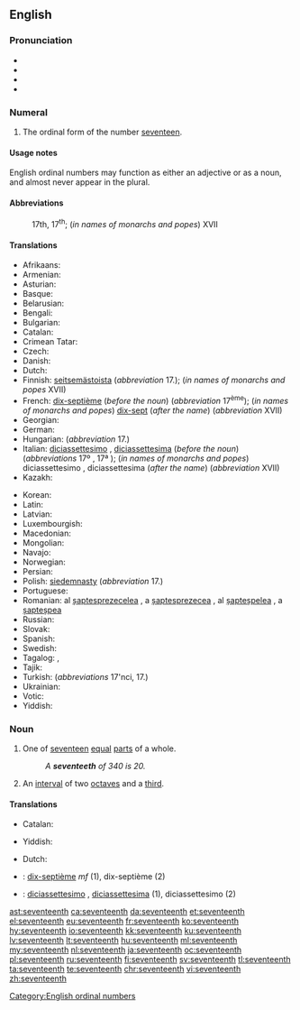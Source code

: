 ==English==
{{number box|en|17}}

===Pronunciation===
* {{IPA|/ˌsɛvənˈtiːnθ/|lang=en}}
* {{audio|en-us-seventeenth.ogg|Audio (US)|lang=en}}
* {{rhymes|iːnθ|lang=en}}
* {{hyphenation|sev|en|teenth|lang=en}}

===Numeral===
{{head|en|numeral}}

# {{label|en|ordinal}} The ordinal form of the number [[seventeen]].

====Usage notes====
English ordinal numbers may function as either an adjective or as a noun, and almost never appear in the plural.

====Abbreviations====
: 17th, 17<sup>th</sup>; (''in names of monarchs and popes'') XVII

====Translations====
{{trans-top|ordinal number}}
* Afrikaans: {{t|af|sewentiende}}
* Armenian: {{t|hy|տասնյոթերորդ|sc=Armn}}
* Asturian: {{t+|ast|decimoséptimu}}
* Basque: {{t|eu|hamazazpigarren}}
* Belarusian: {{t|be|сямна́ццаты|m|sc=Cyrl}}
* Bengali: {{t|bn|সপ্তদশ}}
* Bulgarian: {{t|bg|седемнадесети|sc=Cyrl}}
* Catalan: {{t+|ca|dissetè|m}}
* Crimean Tatar: {{t|crh|on yedinci}}
* Czech: {{t|cs|sedmnáctý}}
* Danish: {{t+|da|syttende}}
* Dutch: {{t+|nl|zeventiende}}
* Finnish: [[seitsemästoista]] (''abbreviation'' 17.); (''in names of monarchs and popes'' XVII)
* French: [[dix-septième]] (''before the noun'') (''abbreviation'' 17<sup>ème</sup>); (''in names of monarchs and popes'') [[dix-sept]] (''after the name'') (''abbreviation'' XVII)
* Georgian: {{t|ka|მეჩვიდმეტე|sc=Geor}}
* German: {{t+|de|siebzehnter}}
* Hungarian: {{t+|hu|tizenhetedik}} (''abbreviation'' 17.)
* Italian: [[diciassettesimo]] {{g|m}}, [[diciassettesima]] {{g|f}} (''before the noun'') (''abbreviations'' 17º {{g|m}}, 17ª {{g|f}}); (''in names of monarchs and popes'') diciassettesimo {{g|m}}, diciassettesima {{g|f}} (''after the name'') (''abbreviation'' XVII)
* Kazakh: {{t|kk|он жетінші|sc=Cyrl}}
{{trans-mid}}
* Korean: {{t+|ko|열일곱째|tr=yeolilgopjjae|sc=Hang}}
* Latin: {{t|la|septmus decimus}}
* Latvian: {{t+|lv|septiņpadsmitais|m}}
* Luxembourgish: {{t|lb|siwwenzéngt}}
* Macedonian: {{t|mk|седумнаесетти|sc=Cyrl}}
* Mongolian: {{t|mn|арван долдугаар|sc=Cyrl}}
* Navajo: {{t|nv|tsostsʼidtsʼáadah góneʼ}}
* Norwegian: {{t|no|syttende}}
* Persian: {{t|fa|هفدهم|tr=hefdahom|sc=fa-Arab}}
* Polish: [[siedemnasty]] (''abbreviation'' 17.)
* Portuguese: {{t|pt|décimo sétimo}}
* Romanian: al [[șaptesprezecelea]] {{g|m}}, a [[șaptesprezecea]] {{g|f}}, al [[șapteșpelea]] {{qualifier|m, informal}}, a [[șapteșpea]] {{qualifier|f, informal}}
* Russian: {{t+|ru|семна́дцатый}}
* Slovak: {{t|sk|sedemnásty}}
* Spanish: {{t+|es|decimoséptimo}}
* Swedish: {{t+|sv|sjuttonde}}
* Tagalog: {{t|tl|panlabimpito}}, {{t|tl|ikalabimpito}}
* Tajik: {{t|tg|ҳабдаҳум|sc=Cyrl}}
* Turkish: {{t|tr|on yedinci}} (''abbreviations'' 17'nci, 17.)
* Ukrainian: {{t+|uk|сімна́дцятий|m|sc=Cyrl}}
* Votic: {{t|vot|seitseetõššõmõz}}
* Yiddish: {{t|yi|זיבעצנט}}
{{trans-bottom}}

===Noun===
{{en-noun}}

# {{label|en|fractional}} One of [[seventeen]] [[equal]] [[part]]s of a whole.
#: ''A '''seventeeth''' of 340 is 20.''
# {{label|en|music}} An [[interval]] of two [[octave]]s and a [[third]].

====Translations====
{{trans-top|one of seventeen equal parts of a whole}}
* Catalan: {{t+|ca|dissetè|m}}
{{trans-mid}}
* Yiddish: {{t|yi|זיבעצנטל|n}}
{{trans-bottom}}

{{checktrans-top}}
* Dutch: {{t-check|nl|zeventiende}}
* {{ttbc|fr}}: [[dix-septième]] ''mf'' (1), dix-septième {{g|m}} (2)
* {{ttbc|it}}: [[diciassettesimo]] {{g|m}}, [[diciassettesima]] {{g|f}} (1), diciassettesimo {{g|m}} (2)
{{trans-bottom}}

[[Category:English ordinal numbers]]

[[ast:seventeenth]]
[[ca:seventeenth]]
[[da:seventeenth]]
[[et:seventeenth]]
[[el:seventeenth]]
[[eu:seventeenth]]
[[fr:seventeenth]]
[[ko:seventeenth]]
[[hy:seventeenth]]
[[io:seventeenth]]
[[kk:seventeenth]]
[[ku:seventeenth]]
[[lv:seventeenth]]
[[lt:seventeenth]]
[[hu:seventeenth]]
[[ml:seventeenth]]
[[my:seventeenth]]
[[nl:seventeenth]]
[[ja:seventeenth]]
[[oc:seventeenth]]
[[pl:seventeenth]]
[[ru:seventeenth]]
[[fi:seventeenth]]
[[sv:seventeenth]]
[[tl:seventeenth]]
[[ta:seventeenth]]
[[te:seventeenth]]
[[chr:seventeenth]]
[[vi:seventeenth]]
[[zh:seventeenth]]